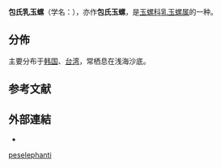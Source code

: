 {{Speciesbox
 | taxon = Polinices peselephanti
 | authority = Link, 1807
 | image = Polinices peselephanti 01.jpg
 | synonyms_ref = {{r|WoRMS_568326}}
 | synonyms =
* ''[[Natica|Natica]] clavata'' {{small|G. B. Sowerby II, 1883}}
* ''Natica columnaris'' {{small|Récluz, 1850}}
* ''Natica funiculata'' {{small|Récluz, 1850}}
* ''Natica peselephanti'' {{small|Link, 1807}} （原來組合）
* ''Neverita peselephanti'' {{small|(Link, 1807)}}
* ''Polinices colomnaris'' {{small|Récluz, 1851}}{{r|shell_650}}（拼寫錯誤）
* ''Polinices columnaris'' {{small|Récluz, 1850}}
* ''Polinices powisianus'' {{small|Récluz, 1844}}{{r|shell_650}}
}}

'''包氏乳玉螺'''{{r|zgdwz}}（学名：''{{lang|la |Polinices peselephanti}}''），亦作'''包氏玉螺'''{{r|shell_650}}，是[[玉螺科|玉螺科]][[乳玉螺属|乳玉螺属]]的一种{{r|shell_650}}。

==分佈==
主要分布于[[韩国|韩国]]、[[台湾|台湾]]，常栖息在浅海沙底{{r|shell_650}}。

==参考文献==
{{reflist|refs=
<ref name="shell_650">{{cite web
 |url=http://shell.sinica.edu.tw/chinese/shellbase_detail.php?science_no=650
 |title=国际贝库：包氏玉螺
 |publisher=台湾贝类资料库
 |access-date=2018-04-28
 |language=en
 |archive-date=2018-04-28
 |archive-url=https://web.archive.org/web/20180428093856/http://shell.sinica.edu.tw/chinese/shellbase_detail.php?science_no=650
 |dead-url=no
 }}</ref>
<ref name="WoRMS_568326">{{WoRMS |id=568326
 | title = ''Polinices peselephanti'' Link, 1807
 | access-date=2018-04-28 }}</ref>
<ref name="zgdwz">{{shelldoc/中国动物志W56|chapter=玉螺总科}}</ref>
}}

==外部連結==
{{commonscat|Polinices peselephanti}}
*{{Wikispecies-inline|Polinices peselephanti}}
{{Taxonbar}}
[[Category:乳玉螺屬|peselephanti]]
{{Mollusc-stub}}